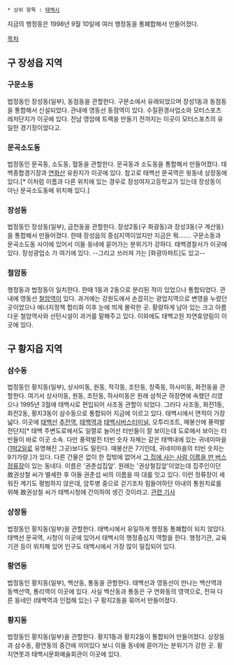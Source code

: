  * 상위 항목 : [[태백시]]

지금의 행정동은 1998년 9월 10일에 여러 행정동을 통폐합해서 만들어졌다.

[[목차]]
== 구 장성읍 지역 ==
=== '''구문소동''' ===
법정동인 장성동(일부), 동점동을 관할한다. 구문소에서 유래되었으며 장성1동과 동점동을 통합해서 신설되었다. 관내에 영동선 동점역이 있다. 수질환경사업소와 모터스포츠 레저단지가 이곳에 있다. 전남 영암에 트랙을 만들기 전까지는 이곳이 모터스포츠의 유일한 경기장이었다고.

=== '''문곡소도동''' ===
법정동인 문곡동, 소도동, 혈동을 관할한다. 문곡동과 소도동을 통합해서 만들어졌다. 태백종합경기장과 [[연화산]] 유원지가 이곳에 있다. 참고로 태백선 문곡역은 윗동네 상장동에 있다.[* 이처럼 이름과 다른 위치에 있는 경우로 장성여자고등학교가 있는데 장성동이 아닌 문곡소도동에 위치해 있다.]

=== '''장성동''' ===
법정동인 장성동(일부), 금천동을 관할한다. 장성2동(구 화광동)과 장성3동(구 계산동)을 통합해서 만들어졌다. 한때 장성읍의 중심지역이었지만 지금은 뭐……. 구문소동과 문곡소도동 사이에 있어서 이들 동네에 묻어가는 분위기가 강하다. 태백경찰서가 이곳에 있다.
장성광업소 가 여기에 있다.
--그리고 쓰러져 가는 [화광아파트]도 있고--
=== '''철암동''' ===
행정동과 법정동이 일치한다. 한때 1동과 2동으로 분리된 적이 있었으나 통합되었다. 관내에 영동선 [[철암역]]이 있다. 과거에는 강원도에서 손꼽히는 광업지역으로 변영을 누렸던 곳이었으나 에너지정책 합리화 이후 눈에 띄게 몰락한 곳. 황량하게 남아 있는 크고 아름다운 철암역사와 선탄시설이 과거를 말해주고 있다. 이외에도 태백고원 자연휴양림이 이곳에 있다.

== 구 황지읍 지역 ==
=== '''삼수동''' ===
법정동인 황지동(일부), 상사미동, 원동, 적각동, 조탄동, 창죽동, 하사미동, 화전동을 관할한다. 여기서 상사미동, 원동, 조탄동, 하사미동은 원래 삼척군 하장면에 속했던 리였으나 1995년 3월에 태백시로 편입되어 사조동 관할이 되었다. 그러다 사조동, 화전1동, 화전2동, 황지3동이 삼수동으로 통합되어 지금에 이르고 있다. 태백시에서 면적이 가장 넓다. 이곳에 [[태백선]] [[추전역]], [[태백역]]과 [[태백시버스터미널]], 오투리조트, 매봉산에 풍력발전단지[* 태백 주변도로에서도 일렬로 늘어선 터빈들이 잘 보이는데 도로에서 보이는 터빈들이 바로 이곳 소속. 다만 풍력발전 터빈 숫자 자체는 같은 태백내에 있는 귀네미마을([[1박2일]]로 유명해진 그곳)보다도 밀린다. 매봉산은 7기인데, 귀네미마을의 터빈 숫자는 9기가량.]가 있다. 다른 건물은 없이 한 집밖에 없어서 [http://map.naver.com/?menu=location&mapMode=1&lat=37.2615351&lng=128.9927131&dlevel=13&searchCoord=127.8093264%3B35.3785047&query=6raM7LaY7ISt7KeR7JWe&mpx=03860340%3A35.3785047%2C127.8093264%3AZ4%3A2.9172615%2C1.4589211&tab=1&street=on&enc=b64 그 집에 사는 사람 이름을 딴 버스 정류장]이 있는 동네다. 이름은 '권춘섭집앞'. 원래는 '권상철집앞'이었는데 집주인이던 故권상철 씨가 별세한 후 아들 권춘섭 씨의 이름을 따 대를 잇고 있다. 이런 정류장이 세워진 계기도 평범하지 않은데, 암투병 중으로 걷기조차 힘들어하던 아내의 통원치료를 위해 故권상철 씨가 태백시청에 건의하여 생긴 것이라고. [http://www.kwnews.co.kr/nview.asp?s=501&aid=214053000044 관련 기사]

=== '''상장동''' ===
법정동인 황지동(일부)을 관할한다. 태백시에서 유일하게 행정동 통폐합이 되지 않았다. 태백선 문곡역, 시청이 이곳에 있어서 태백시의 행정중심지 역할을 한다. 행정기관, 교육기관 등이 위치해 있어 인구도 태백시에서 가장 많이 밀집되어 있다.

=== '''황연동''' ===
법정동인 황지동(일부), 백산동, 통동을 관할한다. 태백선과 영동선이 만나는 백산역과 동백산역, 통리역이 이곳에 있다. 사실 백산동과 통동은 구 연화동의 영역으로, 전혀 다른 동네인 (태백역과 인접해 있는) 구 황지2동을 묶어서 만들어졌다.

=== '''황지동''' ===
법정동인 황지동(일부)을 관할한다. 황지1동과 황지2동이 통합되어 만들어졌다. 상장동과 삼수동, 황연동의 중간에 끼어있다 보니 이들 동네에 묻어가는 분위기가 강한 곳. 황지연못과 태백시문화예술회관이 이곳에 있다.

